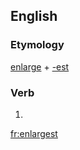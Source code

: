 ==English==

===Etymology===
[[enlarge]] + [[-est]]

===Verb===
{{head|en}}

# {{en-archaic second-person singular of|enlarge|lang=en}}

[[fr:enlargest]]